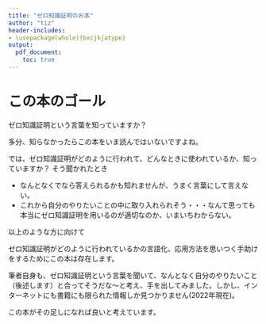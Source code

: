 ```yaml
---
title: "ゼロ知識証明のお本"
author:	"tiz"
header-includes:
- \usepackage[whole]{bxcjkjatype}
output:
  pdf_document:
    toc: true
---
```


# この本のゴール
ゼロ知識証明という言葉を知っていますか？

多分、知らなかったらこの本をいま読んではいないですよね。

では、ゼロ知識証明がどのように行われて、どんなときに使われているか、知っていますか？
そう聞かれたとき

* なんとなくでなら答えられるかも知れませんが、うまく言葉にして言えない。
* これから自分のやりたいことの中に取り入れられそう・・・なんて思っても本当にゼロ知識証明を用いるのが適切なのか、いまいちわからない。

以上のような方に向けて

ゼロ知識証明がどのように行われているかの言語化、応用方法を思いつく手助けをするためにこの本は存在します。

筆者自身も、ゼロ知識証明という言葉を聞いて、なんとなく自分のやりたいこと（後述します）と合ってそうだな〜と考え、手を出してみました。しかし、インターネットにも書籍にも限られた情報しか見つかりません(2022年現在)。

この本がその足しになれば良いと考えています。